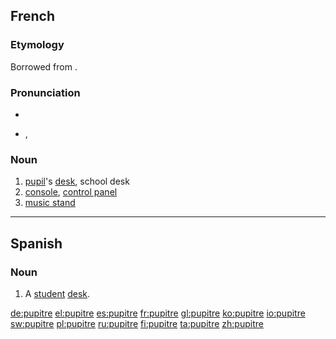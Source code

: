 ==French==

===Etymology===
Borrowed from {{etyl|la|fr}} {{term|pulpitum}}.

===Pronunciation===
* {{audio|Fr-pupitre.ogg|audio}}
* {{IPA|/pypitʁ/|lang=fr}}, {{SAMPA|/py.pitR/}}

===Noun===
{{fr-noun|m}}

# [[pupil]]'s [[desk]], school desk
# [[console]], [[control panel]]
# [[music stand]]
----

==Spanish==

===Noun===
{{es-noun|m}}

# A [[student]] [[desk]].

[[de:pupitre]]
[[el:pupitre]]
[[es:pupitre]]
[[fr:pupitre]]
[[gl:pupitre]]
[[ko:pupitre]]
[[io:pupitre]]
[[sw:pupitre]]
[[pl:pupitre]]
[[ru:pupitre]]
[[fi:pupitre]]
[[ta:pupitre]]
[[zh:pupitre]]